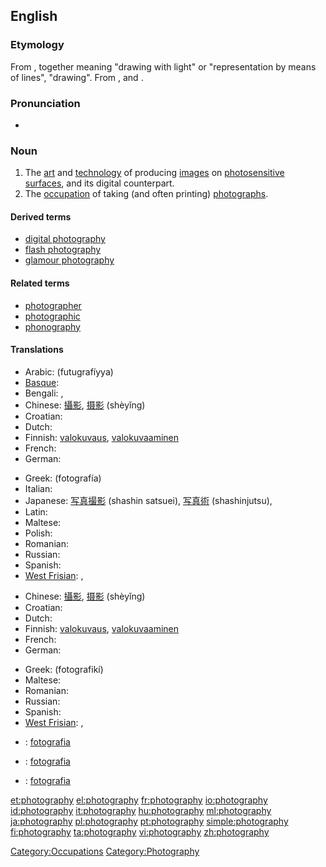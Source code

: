==English==
{{wikipedia}}

===Etymology===
From {{confix|photo|graphy}}, together meaning "drawing with light" or "representation by means of lines", "drawing". From {{term|φωτός||(''genitive'') of light|tr=photos|lang=grc}}, and {{term|γράφω||I write|tr=graphō|lang=grc}}.

===Pronunciation===
* {{audio|En-us-photography.ogg|Audio (US)}}

===Noun===
{{en-noun|-}}

# The [[art]] and [[technology]] of producing [[images]] on [[photosensitive]] [[surface]]s, and its digital counterpart.
# The [[occupation]] of taking (and often printing) [[photograph]]s.

====Derived terms====
* [[digital photography]]
* [[flash photography]]
* [[glamour photography]]

====Related terms====
* [[photographer]]
* [[photographic]]
* [[phonography]]

====Translations====
{{trans-top|art and technology of producing images on photosensitive surfaces}}
* Arabic: {{Arab|[[فوتوغرافيا]]}} (futugrafíyya) {{f}}
* [[Basque]]: {{t|eu|argazkigintza}}
* Bengali: {{t-|bn|ফটোগ্রাফি|tr=fôţografi|sc=Beng|xs=Bengali}}, {{t-|bn|ফটোগ্রাফী|tr=fôţografi|sc=Beng|xs=Bengali}}
* Chinese: [[攝影]], [[摄影]] (shèyǐng)
* Croatian: {{t-|hr|fotografija|f}}
* Dutch: {{t+|nl|fotografie|f}}
* Finnish: [[valokuvaus]], [[valokuvaaminen]]
* French: {{t+|fr|photographie|f}}
* German: {{t+|de|Fotografie|f}}
{{trans-mid}}
* Greek: {{t+|el|φωτογραφία|f}} (fotografía)
* Italian: {{t+|it|fotografia|f}}
* Japanese: [[写真撮影]] (shashin satsuei), [[写真術]] (shashinjutsu),  {{t+|ja|撮影|tr=satsuei}}
* Latin: {{t|la|photographia|f}}
* Maltese: {{t-|mt|fotografija|xs=Maltese}}
* Polish: {{t+|pl|fotografia|f}}
* Romanian: {{t+|ro|fotografie|f}}
* Russian: {{t+|ru|фотография|f|tr=fotográfija}}
* Spanish: {{t+|es|fotografía|f}}
* [[West Frisian]]: {{t|fy|fotografy|c|xs=West Frisian}}, {{t-|fy|fotografie|c|xs=West Frisian}}
{{trans-bottom}}

{{trans-top|occupation of taking (and often printing) photographs}}
* Chinese: [[攝影]], [[摄影]] (shèyǐng)
* Croatian: {{t-|hr|fotografija|f}}
* Dutch: {{t+|nl|fotografie|f}}
* Finnish: [[valokuvaus]], [[valokuvaaminen]]
* French: {{t+|fr|photographie|f}}
* German: {{t+|de|Fotografie|f}}
{{trans-mid}}
* Greek: {{t|el|φωτογραφική|f}} (fotografikí)
* Maltese: {{t-|mt|fotografu|xs=Maltese}}
* Romanian: {{t+|ro|fotografia|f}}
* Russian: {{t+|ru|фотография|f|tr=fotográfija}}
* Spanish: {{t+|es|fotografía|f}}
* [[West Frisian]]: {{t|fy|fotografy|c|xs=West Frisian}}, {{t-|fy|fotografie|c|xs=West Frisian}}
{{trans-bottom}}

{{checktrans-top}}
* {{ttbc|Italian}}: [[fotografia]] {{f}}
{{trans-mid}}
* {{ttbc|Portuguese}}: [[fotografia]] {{f}}
* {{ttbc|Slovak}}: [[fotografia#Slovak|fotografia]] {{f}}
{{trans-bottom}}

[[Category:Occupations]]
[[Category:Photography]]

[[et:photography]]
[[el:photography]]
[[fr:photography]]
[[io:photography]]
[[id:photography]]
[[it:photography]]
[[hu:photography]]
[[ml:photography]]
[[ja:photography]]
[[pl:photography]]
[[pt:photography]]
[[simple:photography]]
[[fi:photography]]
[[ta:photography]]
[[vi:photography]]
[[zh:photography]]